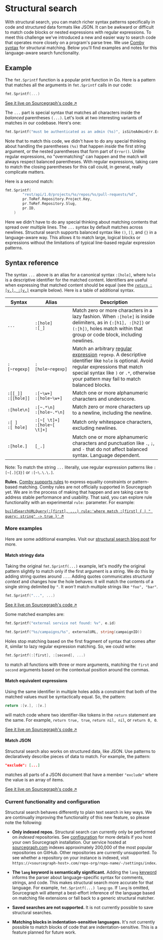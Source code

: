 # Structural search

With structural search, you can match richer syntax patterns specifically in code and structured data formats like JSON. It can be awkward or difficult to match code blocks or nested expressions with regular expressions. To meet this challenge we've introduced a new and easier way to search code that operates more closely on a program's parse tree. We use [Comby syntax](https://comby.dev/docs/syntax-reference) for structural matching. Below you'll find examples and notes for this language-aware search functionality.

## Example

The `fmt.Sprintf` function is a popular print function in Go. Here is a pattern that matches all the arguments in `fmt.Sprintf` calls in our code:

```go
fmt.Sprintf(...)
```

[See it live on Sourcegraph's code ↗](https://sourcegraph.com/search?q=repo:%5Egithub%5C.com/sourcegraph/sourcegraph%24+fmt.Sprintf%28...%29&patternType=structural)

The `...` part is special syntax that matches all characters inside the _balanced_ parentheses `(...)`. Let's look at two interesting variants of
matches in our codebase. Here's one:

```go
fmt.Sprintf("must be authenticated as an admin (%s)", isSiteAdminErr.Error())
```

Note that to match this code, we didn't have to do any special thinking about handling the parentheses `(%s)` that happen _inside_ the first string argument, or the nested parentheses that form part of `Error()`. Unlike regular expressions, no "overmatching" can happen and the match will always respect balanced parentheses. With regular expressions, taking care to match the closing parentheses for this call could, in general, really complicate matters.

Here is a second match:

```go
fmt.Sprintf(
		"rest/api/1.0/projects/%s/repos/%s/pull-requests/%d",
		pr.ToRef.Repository.Project.Key,
		pr.ToRef.Repository.Slug,
		pr.ID,
	)
```

Here we didn't have to do any special thinking about matching contents that spread over multiple lines. The `...` syntax by default matches across newlines. Structural search supports balanced syntax like `()`, `[]`, and `{}` in a language-aware way. This allows it to match large, logical blocks or expressions without the limitations of typical line-based regular expression patterns.

## Syntax reference

The syntax `...` above is an alias for a canonical syntax `:[hole]`, where `hole` is a descriptive identifier for the matched content. Identifiers are useful when expressing that matched content should be equal (see the [`return :[v.], :[v.]`](#match-equivalent-expressions) example below). Here is a table of additional syntax.

|         Syntax          |              Alias               |                                                                                                                             Description                                                                                                                             |
| ----------------------- | -------------------------------- | ------------------------------------------------------------------------------------------------------------------------------------------------------------------------------------------------------------------------------------------------------------------- |
| `...`                   | `:[hole]`<br/>`:[_]`              | Match zero or more characters in a lazy fashion. When `:[hole]` is inside delimiters, as in `{:[h1], :[h2]}` or `(:[h])`, holes match within that group or code block, including newlines.                                                                          |
| `:[~regexp]`            | `:[hole~regexp]`                 | Match an arbitrary [regular expression](https://golang.org/s/re2syntax) `regexp`. A descriptive identifier like `hole` is optional. Avoid regular expressions that match special syntax like `)` or `.*`, otherwise your pattern may fail to match balanced blocks. |
| `:[[_]]`<br/>`:[[hole]]` | `:[~\w+]`<br/>`:[hole~\w+]`       | Match one or more alphanumeric characters and underscore.                                                                                                                                                                                                           |
| `:[hole\n]`             | `:[~.*\n]`<br/>`:[hole~.*\n]`     | Match zero or more characters up to a newline, including the newline.                                                                                                                                                                                               |
| `:[ ]`<br/>`:[ hole]`    | `:[~[ \t]+]`<br/>`:[hole~[ \t]+]` | Match only whitespace characters, excluding newlines.                                                                                                                                                                                                               |
| `:[hole.]`              | `[_.]`                           | Match one or more alphanumeric characters and punctuation like `.`, `;`, and `-` that do not affect balanced syntax. Language dependent.                                                                                                                            |

Note: To match the string `...` literally, use regular expression patterns like `:[~[.]{3}]` or `:[~\.\.\.]`.

**Rules.** [Comby supports rules](https://comby.dev/docs/advanced-usage) to express equality constraints or pattern-based matching. Comby rules are not officially supported in Sourcegraph yet. We are in the process of making that happen and are taking care to address stable performance and usability. That said, you can explore rule functionality with an experimental `rule:` parameter. For example:

[`buildSearchURLQuery(:[first], ...) rule:'where match :[first] { | " query: string" -> true }'` ↗](https://sourcegraph.com/search?q=repo:%5Egithub%5C.com/sourcegraph/sourcegraph%24+file:.ts+buildSearchURLQuery%28:%5Bfirst%5D%2C+...%29+rule:%27where+match+:%5Bfirst%5D+%7B+%7C+%22+query:+string%22+-%3E+true+%7D%27&patternType=structural)

### More examples

Here are some additional examples. Visit our [structural search blog post](https://about.sourcegraph.com/blog/going-beyond-regular-expressions-with-structural-code-search) for more.

#### Match stringy data

Taking the original `fmt.Sprintf(...)` example, let's modify the original pattern slightly to match only if the first argument is a string. We do this by adding string quotes around `...`. Adding quotes communicates _structural context_ and changes how the hole behaves: it will match the contents of a single string delimited by `"`. It _won't_ match multiple strings like `"foo", "bar"`.

```go
fmt.Sprintf("...", ...)
```

[See it live on Sourcegraph's code ↗](https://sourcegraph.com/search?q=repo:%5Egithub%5C.com/sourcegraph/sourcegraph%24+fmt.Sprintf%28%22...%22%2C+...%29&patternType=structural)

Some matched examples are:

```go
fmt.Sprintf("external service not found: %v", e.id)
```

```go
fmt.Sprintf("%s/campaigns/%s", externalURL, string(campaignID))
```

Holes stop matching based on the first fragment of syntax that comes after it, similar to lazy regular expression matching. So, we could write:

```go
fmt.Sprintf(:[first], :[second], ...)
```

to match all functions with three or more arguments, matching the `first` and `second` arguments based on the contextual position around the commas.

#### Match equivalent expressions

Using the same identifier in multiple holes adds a constraint that both of the matched values must be syntactically equal. So, the pattern:

```go
return :[v.], :[v.]
```

will match code where two identifier-like tokens in the `return` statement are the same. For example, `return true, true`, `return nil, nil`, or `return 0, 0`.

[See it live on Sourcegraph's code ↗](https://sourcegraph.com/search?q=repo:%5Egithub%5C.com/sourcegraph/sourcegraph%24+lang:go+return+:%5Bv.%5D%2C+:%5Bv.%5D&patternType=structural)

#### Match JSON

Structural search also works on structured data, like JSON. Use patterns to declaratively describe pieces of data to match. For example, the pattern:

```json
"exclude": [...]
```

matches all parts of a JSON document that have a member `"exclude"` where the value is an array of items.

[See it live on Sourcegraph's code ↗](https://sourcegraph.com/search?q=repo:%5Egithub%5C.com/sourcegraph/sourcegraph%24++%22exclude%22:+%5B...%5D+lang:json+file:tsconfig.json&patternType=structural)

### Current functionality and configuration

Structural search behaves differently to plain text search in key ways. We are continually improving the functionality of this new feature, so please note the following:

- **Only indexed repos.** Structural search can currently only be performed on _indexed_ repositories. See [configuration](/admin/search) for more details if you host your own Sourcegraph installation. Our service hosted at [sourcegraph.com](https://sourcegraph.com/search) indexes approximately 200,000 of the most popular repositories on GitHub. Other repositories are currently unsupported. To see whether a repository on your instance is indexed, visit `https://<sourcegraph-host>.com/repo-org/repo-name/-/settings/index`.

- **The `lang` keyword is semantically significant.** Adding the `lang` [keyword](/code_search/reference/queries) informs the parser about language-specific syntax for comments, strings, and code. This makes structural search more accurate for that language. For example, `fmt.Sprintf(...) lang:go`. If `lang` is omitted, Sourcegraph will attempt a best-effort inference of the language based on matching file extensions or fall back to a generic structural matcher.

- **Saved searches are not supported.** It is not currently possible to save structural searches.

- **Matching blocks in indentation-sensitive languages.** It's not currently possible to match blocks of code that are indentation-sensitive. This is a feature planned for future work.
